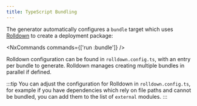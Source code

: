 ```yaml
---
title: TypeScript Bundling
---
```


The generator automatically configures a `bundle` target which uses [Rolldown](https://rolldown.rs/) to create a deployment package:

<NxCommands commands={['run <project-name>:bundle']} />

Rolldown configuration can be found in `rolldown.config.ts`, with an entry per bundle to generate. Rolldown manages creating multiple bundles in parallel if defined.

:::tip
You can adjust the configuration for Rolldown in `rolldown.config.ts`, for example if you have dependencies which rely on file paths and cannot be bundled, you can add them to the list of `external` modules.
:::